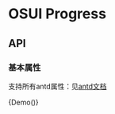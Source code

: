 
<Meta title="OSUI-Progress" component={Demo} />

# OSUI Progress

## API

### 基本属性

支持所有antd属性：见[antd文档](https://ant.design/components/progress-cn/#API)



<Preview>
  <Story name="Demo">
        {Demo()}
  </Story>
</Preview>

